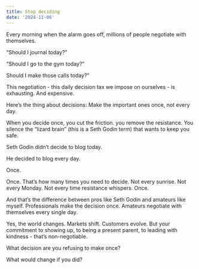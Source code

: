 ```yaml
---
title: Stop deciding
date: '2024-11-06'
---
```


Every morning when the alarm goes off, millions of people negotiate with themselves.

“Should I journal today?”

“Should I go to the gym today?”

Should I make those calls today?”

This negotiation - this daily decision tax we impose on ourselves - is exhausting. And expensive.

Here’s the thing about decisions: Make the important ones once, not every day.

When you decide once, you cut the friction. you remove the resistance. You silence the “lizard brain” (this is a Seth Godin term) that wants to keep you safe.

Seth Godin didn’t decide to blog today.

He decided to blog every day.

Once.

Once. That’s how many times you need to decide. Not every sunrise. Not every Monday. Not every time resistance whispers. Once.

And that’s the difference between pros like Seth Godin and amateurs like myself. Professionals make the decision once. Amateurs negotiate with themselves every single day.

Yes, the world changes. Markets shift. Customers evolve. But your commitment to showing up, to being a present parent, to leading with kindness - that’s non-negotiable.

What decision are you refusing to make once?

What would change if you did?
